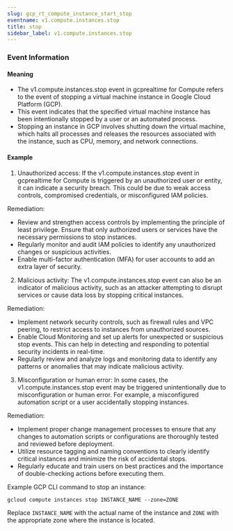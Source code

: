 ```yaml
--- 
slug: gcp_rt_compute_instance_start_stop
eventname: v1.compute.instances.stop
title: stop
sidebar_label: v1.compute.instances.stop
---
```

                       
### Event Information

#### Meaning

- The v1.compute.instances.stop event in gcprealtime for Compute refers to the event of stopping a virtual machine instance in Google Cloud Platform (GCP).
- This event indicates that the specified virtual machine instance has been intentionally stopped by a user or an automated process.
- Stopping an instance in GCP involves shutting down the virtual machine, which halts all processes and releases the resources associated with the instance, such as CPU, memory, and network connections.

#### Example

1. Unauthorized access: If the v1.compute.instances.stop event in gcprealtime for Compute is triggered by an unauthorized user or entity, it can indicate a security breach. This could be due to weak access controls, compromised credentials, or misconfigured IAM policies. 

Remediation: 
- Review and strengthen access controls by implementing the principle of least privilege. Ensure that only authorized users or services have the necessary permissions to stop instances.
- Regularly monitor and audit IAM policies to identify any unauthorized changes or suspicious activities.
- Enable multi-factor authentication (MFA) for user accounts to add an extra layer of security.

2. Malicious activity: The v1.compute.instances.stop event can also be an indicator of malicious activity, such as an attacker attempting to disrupt services or cause data loss by stopping critical instances.

Remediation:
- Implement network security controls, such as firewall rules and VPC peering, to restrict access to instances from unauthorized sources.
- Enable Cloud Monitoring and set up alerts for unexpected or suspicious stop events. This can help in detecting and responding to potential security incidents in real-time.
- Regularly review and analyze logs and monitoring data to identify any patterns or anomalies that may indicate malicious activity.

3. Misconfiguration or human error: In some cases, the v1.compute.instances.stop event may be triggered unintentionally due to misconfiguration or human error. For example, a misconfigured automation script or a user accidentally stopping instances.

Remediation:
- Implement proper change management processes to ensure that any changes to automation scripts or configurations are thoroughly tested and reviewed before deployment.
- Utilize resource tagging and naming conventions to clearly identify critical instances and minimize the risk of accidental stops.
- Regularly educate and train users on best practices and the importance of double-checking actions before executing them.

Example GCP CLI command to stop an instance:
```
gcloud compute instances stop INSTANCE_NAME --zone=ZONE
```
Replace `INSTANCE_NAME` with the actual name of the instance and `ZONE` with the appropriate zone where the instance is located.


 